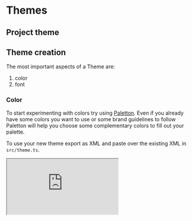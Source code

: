 
<Meta
    title="Guides/Themes"
/>

# Themes

## Project theme

<Palette />

<CopyZone data={palette.url} />

## Theme creation

The most important aspects of a Theme are:

1. color
2. font

### Color

To start experimenting with colors try using [Paletton](https://paletton.com/). Even
if you already have some colors you want to use or some brand guidelines to follow Paletton
will help you choose some complementary colors to fill out your palette.

To use your new theme export as XML and paste over the existing XML in `src/theme.ts`.

<iframe src="https://paletton.com/" style={{ width: "100%", height: "500px" }} />
